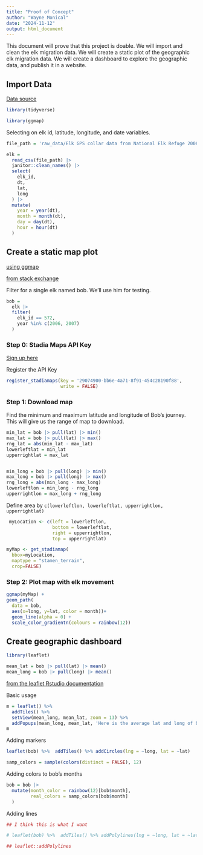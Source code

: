 ```yaml
---
title: "Proof of Concept"
author: "Wayne Monical"
date: "2024-11-12"
output: html_document
---
```



This document will prove that this project is doable. We will import and clean the elk migration data. We will create a static plot of the geographic elk migration data. We will create a dashboard to explore the geographic data, and publish it in a website.


## Import Data

[Data source](https://www.sciencebase.gov/catalog/item/5a9f2782e4b0b1c392e502ea)


```r
library(tidyverse)

library(ggmap)
```


Selecting on elk id, latitude, longitude, and date variables.
```r
file_path = 'raw_data/Elk GPS collar data from National Elk Refuge 2006-2015.csv'

elk = 
  read_csv(file_path) |> 
  janitor::clean_names() |> 
  select(
    elk_id,
    dt, 
    lat,
    long
  ) |> 
  mutate(
    year = year(dt),
    month = month(dt),
    day = day(dt),
    hour = hour(dt)
  )

```




## Create a static map plot

[using ggmap](https://www.nceas.ucsb.edu/sites/default/files/2020-04/ggmapCheatsheet.pdf)

[from stack exchange](https://stackoverflow.com/questions/33942186/using-r-and-ggplot-to-draw-separate-lines-between-gps-coordinates/33944974)




Filter for a single elk named bob. We'll use him for testing.
```r
bob = 
  elk |> 
  filter(
    elk_id == 572,
    year %in% c(2006, 2007)
  )
```


### Step 0: Stadia Maps API Key

[Sign up here](https://client.stadiamaps.com/signup/)

Register the API Key
```r
register_stadiamaps(key = '29074900-bb6e-4a71-8f91-454c28190f88',
                    write = FALSE)
```




### Step 1: Download map

Find the minimum and maximum latitude and longitude of Bob's journey. This will give us the range of map to download.

```r
min_lat = bob |> pull(lat) |> min()
max_lat = bob |> pull(lat) |> max()
rng_lat = abs(min_lat - max_lat)
lowerleftlat = min_lat 
upperrightlat = max_lat 


min_long = bob |> pull(long) |> min()
max_long = bob |> pull(long) |> max()
rng_long = abs(min_long - max_long)
lowerleftlon = min_long - rng_long 
upperrightlon = max_long + rng_long
```


Define area by `c(lowerleftlon, lowerleftlat, upperrightlon, upperrightlat)`

```r
 myLocation <- c(left = lowerleftlon,
                 bottom = lowerleftlat,
                 right = upperrightlon,
                 top = upperrightlat)
```


```r
myMap <- get_stadiamap(
  bbox=myLocation,
  maptype = "stamen_terrain",
  crop=FALSE)
```

### Step 2: Plot map with elk movement
```r
ggmap(myMap) +
geom_path(
  data = bob, 
  aes(x=long, y=lat, color = month))+
  geom_line(alpha = 0) +
  scale_color_gradientn(colours = rainbow(12))
```

## Create geographic dashboard


```r
library(leaflet)
```


```r
mean_lat = bob |> pull(lat) |> mean()
mean_long = bob |> pull(long) |> mean()

```


[from the leaflet Rstudio documentation](https://rstudio.github.io/leaflet/)

Basic usage
```r
m = leaflet() %>% 
  addTiles() %>%
  setView(mean_long, mean_lat, zoom = 13) %>%
  addPopups(mean_long, mean_lat, 'Here is the average lat and long of bob')
m
```


Adding markers
```r
leaflet(bob) %>%  addTiles() %>% addCircles(lng = ~long, lat = ~lat)
```


```r
samp_colors = sample(colors(distinct = FALSE), 12)
```




Adding colors to bob's months
```r
bob = bob |> 
  mutate(month_color = rainbow(12)[bob$month],
         real_colors = samp_colors[bob$month]
  )
```




Adding lines
```r
## I think this is what I want

# leaflet(bob) %>%  addTiles() %>% addPolylines(lng = ~long, lat = ~lat, color = ~real_colors)

## leaflet::addPolylines

```

